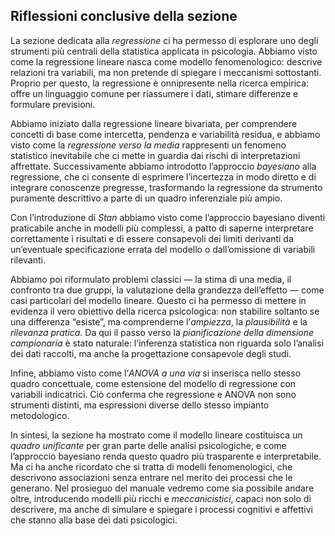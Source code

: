 ## Riflessioni conclusive della sezione {.unnumbered .unlisted}

La sezione dedicata alla *regressione* ci ha permesso di esplorare uno degli strumenti più centrali della statistica applicata in psicologia. Abbiamo visto come la regressione lineare nasca come modello fenomenologico: descrive relazioni tra variabili, ma non pretende di spiegare i meccanismi sottostanti. Proprio per questo, la regressione è onnipresente nella ricerca empirica: offre un linguaggio comune per riassumere i dati, stimare differenze e formulare previsioni.

Abbiamo iniziato dalla regressione lineare bivariata, per comprendere concetti di base come intercetta, pendenza e variabilità residua, e abbiamo visto come la *regressione verso la media* rappresenti un fenomeno statistico inevitabile che ci mette in guardia dai rischi di interpretazioni affrettate. Successivamente abbiamo introdotto l’approccio *bayesiano* alla regressione, che ci consente di esprimere l’incertezza in modo diretto e di integrare conoscenze pregresse, trasformando la regressione da strumento puramente descrittivo a parte di un quadro inferenziale più ampio.

Con l’introduzione di *Stan* abbiamo visto come l’approccio bayesiano diventi praticabile anche in modelli più complessi, a patto di saperne interpretare correttamente i risultati e di essere consapevoli dei limiti derivanti da un’eventuale specificazione errata del modello o dall’omissione di variabili rilevanti.

Abbiamo poi riformulato problemi classici — la stima di una media, il confronto tra due gruppi, la valutazione della grandezza dell’effetto — come casi particolari del modello lineare. Questo ci ha permesso di mettere in evidenza il vero obiettivo della ricerca psicologica: non stabilire soltanto se una differenza “esiste”, ma comprenderne l’*ampiezza*, la *plausibilità* e la *rilevanza pratica*. Da qui il passo verso la *pianificazione della dimensione campionaria* è stato naturale: l’inferenza statistica non riguarda solo l’analisi dei dati raccolti, ma anche la progettazione consapevole degli studi.

Infine, abbiamo visto come l’*ANOVA a una via* si inserisca nello stesso quadro concettuale, come estensione del modello di regressione con variabili indicatrici. Ciò conferma che regressione e ANOVA non sono strumenti distinti, ma espressioni diverse dello stesso impianto metodologico.

In sintesi, la sezione ha mostrato come il modello lineare costituisca un *quadro unificante* per gran parte delle analisi psicologiche, e come l’approccio bayesiano renda questo quadro più trasparente e interpretabile. Ma ci ha anche ricordato che si tratta di modelli fenomenologici, che descrivono associazioni senza entrare nel merito dei processi che le generano. Nel prosieguo del manuale vedremo come sia possibile andare oltre, introducendo modelli più ricchi e *meccanicistici*, capaci non solo di descrivere, ma anche di simulare e spiegare i processi cognitivi e affettivi che stanno alla base dei dati psicologici.

